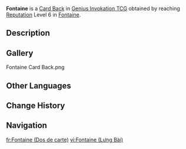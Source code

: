 {{About|the Card Back|the region|Fontaine}}
{{Item Infobox
|title        = Fontaine
|id           = 339023
|image        = Item Fontaine Card Back.png
|type         = Card Backs
|quality      = 3
|description  = A [[Genius Invokation TCG]] card back that can be obtained and switched around. They say that card backs with different designs also come with minute differences in make and texture. Some players also make collecting card backs of different styles their pursuit and hobby.
|source1      = Reach [[Reputation]] Level 6 in [[Fontaine]].
}}
'''Fontaine''' is a [[Card Back]] in [[Genius Invokation TCG]] obtained by reaching [[Reputation]] Level 6 in [[Fontaine]].

==Description==
{{Description|One must remember the various "systems" of card games by heart, before they can nimbly utilize the "rules" reasonably to put on a most spectacular "performance."|Deck Design Settings Menu}}

==Gallery==
<gallery>
Fontaine Card Back.png
</gallery>

==Other Languages==
{{Other Languages|Transclude=Fontaine}}

==Change History==
{{Change History|4.0}}

==Navigation==
{{Genius Invokation TCG Navbox|Card Accessory}}

[[fr:Fontaine (Dos de carte)]]
[[vi:Fontaine (Lưng Bài)]]